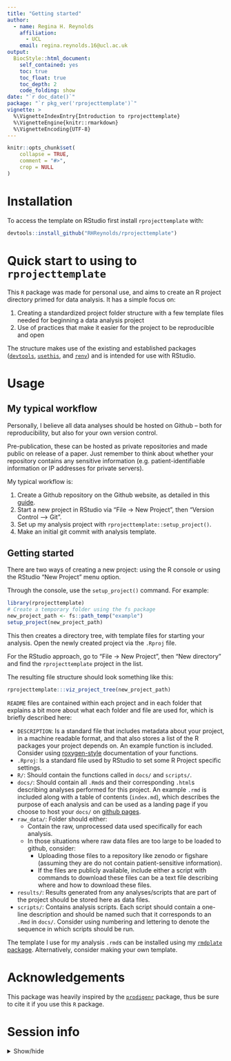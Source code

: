 ```yaml
---
title: "Getting started"
author: 
  - name: Regina H. Reynolds
    affiliation:
      - UCL
    email: regina.reynolds.16@ucl.ac.uk
output: 
  BiocStyle::html_document:
    self_contained: yes
    toc: true
    toc_float: true
    toc_depth: 2
    code_folding: show
date: "`r doc_date()`"
package: "`r pkg_ver('rprojecttemplate')`"
vignette: >
  %\VignetteIndexEntry{Introduction to rprojecttemplate}
  %\VignetteEngine{knitr::rmarkdown}
  %\VignetteEncoding{UTF-8}  
---
```


```r
knitr::opts_chunk$set(
    collapse = TRUE,
    comment = "#>",
    crop = NULL
)
```

# Installation

To access the template on RStudio first install `rprojecttemplate` with:

``` r

devtools::install_github("RHReynolds/rprojecttemplate")

```

# Quick start to using to `rprojecttemplate`

This `R` package was made for personal use, and aims to create an R project directory primed for data analysis. It has a simple focus on:

1. Creating a standardized project folder structure with a few template files
needed for beginning a data analysis project
2. Use of practices that make it easier for the project to be reproducible and open

The structure makes use of the existing and established packages ([`devtools`](https://devtools.r-lib.org/), [`usethis`](https://usethis.r-lib.org/), and [`renv`](https://rstudio.github.io/renv/articles/renv.html)) and is intended for use with RStudio.

# Usage

## My typical workflow

Personally, I believe all data analyses should be hosted on Github -- both for reproducibility, but also for your own version control. 

Pre-publication, these can be hosted as private repositories and made public on release of a paper. Just remember to think about whether your repository contains any sensitive information (e.g. patient-identifiable information or IP addresses for private servers).

My typical workflow is:

1. Create a Github repository on the Github website, as detailed in this [guide](https://docs.github.com/en/get-started/quickstart/create-a-repo).
2. Start a new project in RStudio via "File -> New Project", then "Version Control --> Git".
3. Set up my analysis project with `rprojecttemplate::setup_project()`.
4. Make an initial git commit with analysis template.

## Getting started

There are two ways of creating a new project: using the R console or using the RStudio "New Project" menu option.

Through the console, use the `setup_project()` command.  For example:

```r
library(rprojecttemplate)
# Create a temporary folder using the fs package
new_project_path <- fs::path_temp("example")
setup_project(new_project_path)
```

This then creates a directory tree, with template files for starting your analysis. Open the newly created project via the `.Rproj` file. 

For the RStudio approach, go to "File -> New Project", then "New directory" and find the `rprojecttemplate` project in the list.

The resulting file structure should look something like this:

```r
rprojecttemplate:::viz_project_tree(new_project_path)
```

`README` files are contained within each project and in each folder that explains a bit more about what each folder and file are used for, which is briefly described here:

- `DESCRIPTION`: Is a standard file that includes metadata about your project, in a machine readable format, and that also stores a list of the R packages your project depends on. An example function is included. Consider using [roxygen-style](https://roxygen2.r-lib.org/) 
documentation of your functions.
- `.Rproj`: Is a standard file used by RStudio to set some R Project specific settings.
- `R/`: Should contain the functions called in `docs/` and `scripts/`.
- `docs/`: Should contain all `.Rmd`s and their corresponding `.html`s describing analyses performed for this project. An example `.rmd` is included along with a table of contents (`index.md`), which describes the purpose of each analysis and can be used as a landing page if you choose to host your `docs/` on [github pages](https://pages.github.com/).
- `raw_data/`: Folder should either:
    - Contain the raw, unprocessed data used specifically for each analysis. 
    - In those situations where raw data files are too large to be loaded to github, consider:
        - Uploading those files to a repository like zenodo or figshare (assuming they are do not contain patient-sensitive information).
        - If the files are publicly available, include either a script with commands to download these files can be a text file describing where and how to download these files.
- `results/`: Results generated from any analyses/scripts that are part of the project should be stored here as data files.
- `scripts/`: Contains analysis scripts. Each script should contain a one-line description and should be named such that it corresponds to an `.Rmd` in `docs/`. Consider using numbering and lettering to denote the sequence in which scripts should be run.

The template I use for my analysis `.rmd`s can be installed using my [`rmdplate` package](https://github.com/RHReynolds/rmdplate). Alternatively, consider making your own template.

# Acknowledgements
This package was heavily inspired by the [`prodigenr`](https://github.com/rostools/prodigenr) package, thus be sure to cite it if you use this `R` package.

# Session info

<details>
  <summary>Show/hide</summary>
  
```r
library("sessioninfo")
options(width = 120)
session_info()
```

</details> 
